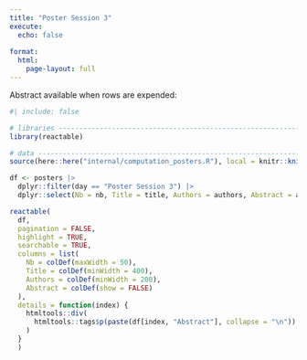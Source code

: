 ```yaml
---
title: "Poster Session 3"
execute: 
  echo: false
  
format: 
  html:
    page-layout: full
---
```


Abstract available when rows are expended:

```r
#| include: false

# libraries --------------------------------------------------------------------
library(reactable)

# data -------------------------------------------------------------------------
source(here::here("internal/computation_posters.R"), local = knitr::knit_global())

df <- posters |>
  dplyr::filter(day == "Poster Session 3") |>
  dplyr::select(Nb = nb, Title = title, Authors = authors, Abstract = abstract)
```

```r
reactable(
  df,
  pagination = FALSE,
  highlight = TRUE,
  searchable = TRUE,
  columns = list(
    Nb = colDef(maxWidth = 50),
    Title = colDef(minWidth = 400),
    Authors = colDef(minWidth = 200),
    Abstract = colDef(show = FALSE)
  ),
  details = function(index) {
    htmltools::div(
      htmltools::tags$p(paste(df[index, "Abstract"], collapse = "\n"))
    )
  }
  )
```
